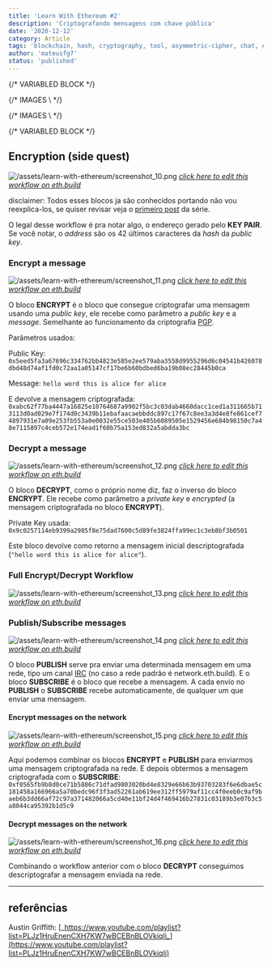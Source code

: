 ```yaml
---
title: 'Learn With Ethereum #2'
description: 'Criptografando mensagens com chave pública'
date: '2020-12-12'
category: Article
tags: 'blockchain, hash, cryptography, tool, asymmetric-cipher, chat, ethereum'
author: 'mateusfg7'
status: 'published'
---
```


{/* VARIABLED BLOCK */}

[workflow 5]: https://sandbox.eth.build/wofCrGxhc3Rfbm9kZV9pZMONAXHEgcSDxIVsaW5rxIvEjQFQwqXEh8SJc8KWworCosSMxI5pwqR0eXBlwqpJbnB1dC9UZXh0wqNwb3PCkijDjMKWwqRzaXplwpLEjiwywqVmxIJnc8KBwqljb2zEgnBzZWTDg8Klb3LEiXIAwqRtxIhlAMKmxJXErnRzwpHCg8KkbmFtZcKgxKbEqMWgwqTElMSWw4DCp2_Er8WkxabFqMWqxazFrsSnxKnCpsSEcsSVZ8KlxbNrxabEjknCqnByb8SpcnRpZXPChMKrYmxvY2vGk1PFgGUywqtwxIJjZWjFj8Wawq9lbnRlciDGrcS0IGjGrmXCpcaSdGxlwqTEssS0wqV2YWx1xrbHgWnGpcShxKMBaMWvxKnCq0NyxKh0by9IxINoxLbEuMS6w4zDksS-xp_CkngexYfFicWLxY3Fj8WRxZPFlcWXxZnGrgHFncWfxaHFo8SvxbrFqcWrxrbHsXTHjGXCrcaCxoQsbnVtYsauxbLElWvGisW2xbjHssWnx7TFrMKkaMeWx7nGgXTGg27GhcaHxokBS8aMxo7GkMaSxpTCgMeIxJlrx7nCr8ePx5HHk0tleSBQYWlyx5jEucOMw4jDjMK0x53FgcKCwqEww4pDU8KZwprCoTFCx6JhxYrCgMeqxZoCx67EicewxK3HssKSxbvHtcKtW8aNaceAxq0ga8iqXciRx7zIlciExJbEjkvJkcWswqhnxqvGrmHGrce5w7_JoGvFtcW3dMW5wpPJpGXGosaDyZdlyZnIqsmdyJPGhMaGyIVzw4DJtcaMdcaYx4bJu3nJvciUyJbKgcKRxI5OybXCp2FkZHLGlHPKi8m_yJfKjwFMyJvGj8auyJ5zyKDEosSZb8e5x47HkHDHkseUx5bIscWDAcK4w4zDpsi3xYLHoMmExYrFjMWOxZBhxZLFlMWWxZjFmgPJi8WgxaLJjsWlyIvFvMe2y4jHuce7yb7Ilce-yIDIgnLJrsqQyIjJssiKybXIjsiQxb9lyJLKjMqAxJbImE_KoMidxpPKpMihxI5wy45EaXPGo2F5L1fJqmPHl8S3xLnEjsOCxYTKtsWDAzE8yrnKpMmIxq4Fy4XJjcW5wpHChMiMxa3HucWcxofEjk_GhmHIgmzCoMuYzIrMjMuLxb7FsADLosaIw4DMlMyWwqDLpsqiy6jCgca3aca5xrbLtXTLt8KJyqbEjmzIpMuuy7DEgsuzQcqVypdzc8qwy7vEjsKay77EjlTEm8WIyYXMhMuCxq4EzIjLh8yKybXMncSpzJDIhcSOyp_GjcqhxpHLqMKDxpfGmcabxp3Gn8ahy7HGpcanbMWawqDMqsyswqfMusqWypjMoHPClcKWxorEpADEjmgAy4_KjMuSyIHGrs2xyJnNtc20AWvFocmeZ829TMSOawLMswAAzb1OzogBxI5vzbfOhM26y5TNvU_Oks6AcM6MwqZnxo51xZLCkMKmxY5uZmlnwoDCp3bGrsS_b27Diz_DmcKZzrTOtMKa
[workflow 6]: https://sandbox.eth.build/wofCrGxhc3Rfbm9kZV9pZMONAXrEgcSDxIVsaW5rxIvEjQFYwqXEh8SJc8KWworCosSMxI5pwqR0eXBlwqpJbnB1dC9UZXh0wqNwb3PCknLDjMKewqRzaXplwpLEjiwywqVmxIJnc8KBwqljb2zEgnBzZWTDg8Klb3LEiXIAwqRtxIhlAMKmxJXErnRzwpHCg8KkbmFtZcKgxKbEqMWgwqTElMSWw4DCp2_Er8WkxabFqMWqxazFrsSnxKnCpsSEcsSVZ8KlxbNrxabEjknCqnByb8SpcnRpZXPChMKrYmxvY2vGk1PFgGUywqtwxIJjZWjFj8Wawq9lbnRlciDGrcS0IGjGrmXCpcaSdGxlwqTEssS0wqV2YWx1xrbHgWnGpcShxKMBaMWvxKnCq0NyxKh0by9IxINoxLbEuMS6w4zDmsS-xp_CkngexYfFicWLxY3Fj8WRxZPFlcWXxZnGrgLFncWfxaHFo8SvxbrFqcWrxrbHsXTHjGXCrcaCxoQsbnVtYsauxbLElWvGisW2xbjHssWnx7TFrMKkaMeWx7nGgXTGg27GhcaHxokBS8aMxo7GkMaSxpTCgMeIxJlrx7nCr8ePx5HHk0tleSBQYWlyx5jEucSOGMOMwrrHncWBwoLCoTDDikNTwpnCmsKhMULHomHFisKAx6rFmgPHrsSJx7DErceywpLFu8e1wq1bxo1px4DGrSBryKpdyJHHvMiVyITElsSOS8mRxazCqGfGq8auYcatx7nDv8mga8W1xbd0xbnCk8mkZcaixoPJl2XJmciqyZ3Ik8aExobIhXPDgMm1xox1xpjHhsm7ecm9yJTIlsqBwpHEjljJtcKnYWRkcsaUc8qLyb_Il8KQyJvGj8auyJ5zyKDEosSZeMe5wq7IpnDHki9FbmPHkMqqyLHFgwImxI4EyLfFgsOMwrQtyYTJhsmIxq7Kt8WeyYzFosmOxaXJkMiMxKrErsqHY8qJyprJn8aHypDKksWsc3PJhca7xb9lyJLKjMmuxI5WyIjJssmPybXCpm9iamVjx7jLmMujy6XLp3TKgMSWyoLJtcKpxqvKr8eRxZTLjsqNy7DKjwFXyp7IncaTyqLIocSOyorLmMSry4XEscSzxLXEt8S5w4zDksSOQMq4xYMBxYXKvcqiyr9yAcmLxaDLhMW5yIvFvMWtx7nFnMaHybDIicWlzJ7HtcW-xbDLmsqbyo7Lncu-yqDMgMaWxpjGmsacZcaexYHGocajYcalxqdsxqnGq8atxq_GsXTGs8a1xrdpxrnGu8a9y67HgMeCZcOZIsa0xZBvIHfFmGTGsGhpcyDNmyDHhcalIGbFmM2fxJTHh8qkxI56x7nCsETNm8y6ecyIxLRBypdhyrLDjQMMxI4OzJHEjsK4w4zClcyVxYzFjsWQYcWSxZTDgsyXBcyayY3Mncm1zKnGgMmeZ8ucy7zLn86Ny4jOj8uZzpHLr8aIw4DMr8aRzIDCgc2HzYnCqM2LzbNlYc6bc8KVwpbGisSkAMSOaADHu8m-yJXHvsiAyIJyzqzImc6wzq8Ba8WhzpHOulbMg869eAHMq8iVzrpXxI7Phs2pz4DOtGfOuljEjmsBz4zPj8qMwqZnxo51xZLCkMKmxY5uZmlnwoDCp3bGrsS_b27Diz_DmcKZz7DPsMKa
[workflow 7]: https://sandbox.eth.build/wofCrGxhc3Rfbm9kZV9pZMONAcKKxIHEg8SFbGlua8SLxI0BZsKlxIfEiXPClsKKwqLEjMSOacKkdHlwZcKqSW5wdXQvVGV4dMKjcG9zwpJCw4zCvMKkc2l6ZcKSxI4sMsKlZsSCZ3PCgcKpY29sxIJwc2Vkw4PCpW9yxIlyAMKkbcSIZQDCpsSVxK50c8KRwoPCpG5hbWXCoMSmxKjFoMKkxJTElsOAwqdvxK_FpMWmxajFqsWsxa7Ep8SpwqbEhHLElWfCpcWza8WmxI5Jwqpwcm_EqXJ0aWVzwoTCq2Jsb2NrxpNTxYBlMsKrcMSCY2VoxY_FmsKvZW50ZXIgxq3EtCBoxq5lwqXGknRsZcKkxLLEtMKldmFsdca2x4FpxqXEocSjAWjFr8SpwqtDcsSodG8vSMSDaMS2xLjEusOMw7jEvsafwpJ4HsWHxYnFi8WNxY_FkcWTxZXFl8WZxq4CxZ3Fn8WhxaPEr8W6xanFq8a2x7F0x4xlwq3GgsaELG51bWLGrsWyxJVrxorFtsW4x7LFp8e0xazCpGjHlse5xoF0xoNuxoXGh8aJAUvGjMaOxpDGksaUwoDHiMSZa8e5wq_Hj8eRx5NLZXkgUGFpcseYxLnDjMOow4zDmMedxYHCgsKhMMOKQ1PCmcKawqExQseiYcWKwoDHqsWaA8euxInHsMStx7LCksW7x7XCrVvGjWnHgMatIGvIql3Ikce8yJXIhMSWxI5LyZHFrMKoZ8arxq5hxq3HucO_yaBrxbXFt3TFucKTyaRlxqLGg8mXZcmZyKrJnciTxoTGhsiFyJhkybXGjHXGmMeGybt5yb3IlMiWyoHCkMm1wqdhZGRyxpRzyovJv8iXwpDIm8aPxq7InnPIoMSixJnCice5wq7IpnDHki9EZWPHkMqoyLHFgwIoxI4OyLfFgsOMwrQtyYTJhsmIxq4EyYvFoMWiyY7FpcmQyIzJtsmVybnKicqYyZ_Gh8SOyoPLhsKpxqvKrceRxZTLi2fJrsSOZciIybLIism1wqnEicuTyqjLlcW_ZcKmb2Jqyqx0yoDElsiYZsqcyJ3Gk8qgyKHEjnrHucKwRGlzxqNhecSxxLN0QcqVYcqwXMSOXsq2xYMBwrjDjMKVyrvHpMWOxZBhxZLFlMOCyr1yAcuAyY3FuciLxbzFrcuWya7JsMiJxaXMnce1xb7FsMiSyozLrMaIwpHLmcuwyp7LssKBxrdpxrllwqjGvcyBzIPLtMSPx7nCrcu5y7vEgsu-V8mqY8eXxLfEucONAzTEjsq_xL_FgcyKwrE8zI_Jh8WYxZoFzJrLgsycwoTLhsynxKnFnMuNxJrGhmHIgmzCoMubzZrNnMe5AMyrc8OAzaLNpMKgzK_GkcyxzLPMtcKlzYN0zYXNrMKVwpbGisSkAMSOaADHu8m-yJXHvsiAyIJyzb3Imc6BzoABa8WhyZ5nzovIos6OwonOkc6FzpPLmcu1zpYBzKnGhM6LZsSOzpfEjsKKAMWhZ8aOdcWSwpDCpsWObmZpZ8KAwqd2xq7Ev29uw4s_w5nCmc6-zr7Cmg
[workflow 8]: https://sandbox.eth.build/wofCrGxhc3Rfbm9kZV9pZMONAcKQxIHEg8SFbGlua8SLxI0BbcKlxIfEiXPCmMKKwqLEjMSOaMKkdHlwZcKrQ3LEqHRvL0jEg2jCo3Bvc8KSw6TDjMO5wqRzaXplwpJ4HsKlZsSCZ3PCgcKpY29sxIJwc2Vkw4PCpW9yxIlyAsKkbcSIZQDCpsSVcHV0c8KRwoPCpG5hbWXCpcWhxaPEpsSoZcKtxIRyxJVnLG51bWJlcsKkxJTElsSOScKnb8WjxaLFpMWmxajFqmXCpGjEs8WwxKnCpsW0xbbCpcaAa8WlxI5Lwqpwcm_EqXJ0aWVzwoDEocSjAWnGkGXCqkluxocvVGV4dMS1xLfCksOiw4zCvsS9xL_FgcSOLDLFhcWHxYnFi8WNxY_FkcWTxZXFl8W9AMWbxZ3Fn8WuxojFp8WpxavCoMaqx4zGlsOAxoTGhsWjxaXHksaLx5XEp8aRxpNuZ8aVxJXGl8KRxoLGm8adxp_GocajwoTCq2Jsb2NrxqJTxrwywqtwxIJjZWjFjcWYwq9lbnTFvSDIhsazIGjFvcWsxqF0bMaMxrHGs8KldmFsdcWsyJdpx77GpsSZwo3Gqsasxq7Fo8awxrLGtMS2xLjDjMOSxI5UxrvFgMKSxr7HgMWGYcWIwoDHicWYAceNxInHj8ijx5HGiseUx5bFv8enx5nGhXTGh8edyL9lx6DFscaSdMW1x6THpsSWxpgBaMerxp7Fvceuc8ewx7LHtMe2Zce4xYDHuse8Yce-yIBsyILIhMiGcsiIyKbIi8iNwqXIj8iRwqTIk3TIlciXyJnDmSLIjMWObyB3xZZkyIhoaXMgyoQgyJvHviBmxZbKiMSUyJ3EosSZwozGqsKuxKzErsSwRW5jxK1wyKfGtsONAhLEjgTIrsWBw4zCtC3Hgci0xqTIt8W9yqTFnMi7xaDIvcS4x57Fq8abdceyyJwga2V5xqrJjcmPZ8mCxoHGqMq1ZcKnxatzc8i0xozHoWXLgMW2y4NrxKTHmsmGx5zCksuGwqZvYmplY3TKv8uby53Ln8mRxpfDgMuGwqnIhMqbxK7Fksq_x6PHpcaWxLjEjmrEjmvJlsetxqLGpMiexI7Cj8aqwrBEyoTJo3nIpcazQXJlYca1y7ICw6TEjnzKpciwAcK4w4zClcqqyLXKrXIFyLrFnsqyyYfGiceTyYrLrsmOy5HGlsuzy5XMnsuGyYvHosyjyZDLscOAy7fJmMu5woHJsGnIkGXCqMm0zIbMiMu7AWvGqsKvypbKncSwS8q9IFBhaXLMisKSw4zDqMOMw5jKpcKCwqEww4pDU8KZwprCoTFCzJbKrMqAxb0DzJvIvMmHy5jJicKtW8acaciWyIbKu8q9Xcyiy4HLksaZy4bCqGfIhMW9YciGxqrDv8uSyYTHm8WkwpPLhse7xbXNq2XNrcq-y47LkMytx6fJk2zLhsq3yrljzofNsMaUy7HHqcuFyYnCp2FkZMyHy4rOlM6LyZLCkMywxqDLucalypHEjsKOypTNgcSvL0TLnsqcyp7Mi8O4w4zCqsyQyqfKqcizzJfNn3IGzaLMncuXzoLNqc6FzpPOicuvzbIBzo7JicupyprOscutz4bMrMuCzKXMvcynx5zMn8aLwqnEicuryp3Pj8mMy6LLnsm1zpbEjm3OpMmZzqfGp8KQxqrCrcyAc8yCL1fNuWPEtMioyLADw5TOtcyQxI7CsTzNnci2zrwHzr_HkMWlwoTJicyqxZ7PiMSbxILFvGzCoM-VxojQhMyg0IYAy6Vzw4DGlWHQi8Kgz6XMssy0zLbCpc-wdM-y0JTCmMKWxoLEjmkAxKQAxbPPkcW4xbrFvHLQpQFL0KrLtcWfy6_QsmjEjsKN0KkBwowBzopn0LJpy7UBxI7CjNC3z5HQssu00L7RhgHCj9GJy4HQssuT0Y3OqdGA0LjEjmzQts6p0ZHFttCybdGcxI7CkADFn2fGnXXFkMKQwqbFjG5maWfCgMKndsW9xL5vbsOLP8OZwpnRu9G7wpo
[workflow 9]: https://sandbox.eth.build/wofCrGxhc3Rfbm9kZV9pZMONAcKZxIHEg8SFbGlua8SLxI0BdcKlxIfEiXPCmsKKwqLEjMSOaMKkdHlwZcKrQ3LEqHRvL0jEg2jCo3Bvc8KSLcORw79awqRzaXplwpJ4HsKlZsSCZ3PCgcKpY29sxIJwc2Vkw4PCpW9yxIlyBMKkbcSIZQDCpsSVcHV0c8KRwoPCpG5hbWXCpcWixaTEpsSoZcKtxIRyxJVnLG51bWJlcsKkxJTElsSOScKnb8WkxaPFpcWnxanFq2XCpGjEs8WxxKnCpsW1xbfCpcaBa8WmxI5Lwqpwcm_EqXJ0aWVzwoDEocSjAWnGkWXCqkluxogvVGV4dMS1xLfCkivEux_EvsWAxYLEjiwyxYbFiMWKxYzFjsWQxZLFlMWWxZjFvgDFnMWexaDFr8aJxajFqsWswqDGq8eNxpfDgMaFxofFpMWmx5PGjMeWxKfGksaUbmfGlsSVxpjCkcaDxpzGnsagxqLGpMKEwqtibG9ja8ajU8a9MsKrcMSCY2VoxY7FmcKvZW50xb4gyIfGtCBoxb7FrcaidGzGjcayxrTCpXZhbHXFrciYace_xqfEmcKSxqvGrcavxaTGscazxrXEtsS4ccSOB8a8xYHCksa_x4HFh2HFicKAx4rFmQHHjsSJx5DIpMeSxovHlceXxoDHqMeaxoZ0xojHnsi_ZcehxbLGk3TFtselx6fElsaZAW7HrMafxb7Hr3PHscezx7XHt2XHucWBx7vHvWHHv8iBbMiDyIXIh3LIicinyIzIjsKlyJDIksKkyJR0yJbImMiawr9zYW5kd8idaCBjaMida8iFIGJvdMiRZSB3b8qPypDIn8SOwpPGq8Ksxq7GsELFpMSvbsa2xLjDjMOVxI5ryK7FgsOMw4jIsseDxYvFjcWPYcWRxZPDgsi3xb4CyLrFn8WhyL3JiMeUyYrGq8O_yYLElsmEx5zFpcKSx5_JgMeiZcO_yZHHqcSOcMuCyrnLhMKuxbrFvMW-LMqIxY5lybvLh3PDgMmWx67Go3PCg8m2yJllwqhjxJTHtiDFrMmwacqLwqbKmcqKb27CpcWNdciGCMqSAcqiy4TCr8SsxK7EsEtleSBQYWlyyp3CksqfxLs9yqPCgsKhMMOKQ1PCmcKawqExQseCyLTGpcqwcsitxZ3Iu8q1yYfLgcmJwq1bxp1pyJfIhyDKhXldxqvJjcmPZ8q8a8aay4vCqGfIhcW-YciHyrrMsMq-yYbHncKTy4vHvMW2zKbKjMypzKzHpMemxpfJk2zLi8acdcezyJ3MqMu-zYbJjsaVzYnCkMuLwqdhZGRyxqRzzZPMrsuXwpDLmsmYy5zGpsSixJnCjsarwq7LunDEry9EZWPErc2uzIXEjsOczIjKo8yGwrQtzJbItcyZCMqzyLzMn82AzKTNg82Rec2gxbfMsMSOzYvJicKpyIXNs8SuxZPOiselzLvHm8y9yL7KuMKpxInOks2uzpTLhMKmb2JqzbLJtc2Jx6oBbc2kxqHNpsu1wpXGq8KxTmV0yo5yay9TzY5zzbNpxb3NtgHDrcSOwoDMisyMw4zDsMyTLs2-zJjFl8WZA86CzJ7HncaKzptbyoLJu25lbMyrzqHNh86XyYXOhMmJwqfFrHPJusy1zpXNiMeoyZNyzLPNnce_zKXOoMWyy4bNls6syZnCgsKnz5Zuz5hswrHPmM61xZdrLs60aC5idWnJp8Knz73OtmvDmciMyorFkTovL9CKz7_QgXTQg9CF0IdkOjQ0Mzg2L8u1wpDGq8KtRGlzyaN5L1fMuMqCzbYCwrLEu0LNusSOwrE8z4vIts-Nxb4Jz5DHkcWmwoTJicmLxKnHmMeoxI5txpZhxb1swqDOmMmHwpHRgcq40YPFn8uXw4DRidGLwqDPtMucwoHLqMqLwqXQrXTKgsKJzajEjsKRxqvCr86zz77Oty9QzY7ElHPEtMipyLABw5bDjMO6z4Uwz4fMk8yVyLPNv9C7cgXQvsq2zL_Oj8-Vxo_Puc-Zz5vJjM-dx5nNmM-jz6XGjc-czZTOlsaXxI5uzZjFo82P0bDMutKVAXDRmsakz7bPuM-6z7zOtNCL0JbQmNCG0IjQlM630I1o0I9z0JHQk9Km0JXQgtCE0qrQm9Cd0J_Qocu1wpfIosqXyKXJtM22AyrEjsKG0LUBx4DQucyZBtKC0Y_Li9GT0YXGggFy0Y7PktOQz6fRldKgyZrHsse0x7bHuMe6x7zHvsiAyILFvsiEyIbIiMiKdMmuzZ3RncmyybTLn8iaw5kveyLEryI6IsqIYiIsImbGnm3TuCLInMe_070iyJfLoNO4NdO-xIdu1IY6MH3Ll8KXwpbGg8SOaQDEpADFtNKTxbjLj8W9ctSWAUvUm8qhxaDNh9SjbNSnxI7CjtSo1J7Uo23UrdSaAcKQAADUo27EjsKS1LTCkQHMrcW31KNwypPUvQLDv9SjcsSOwpXUtMKX1LfCpmfGnnXFkcKQwqbFjW5maWfCgMKndsW-xL_LrsOLP8OZwpnVpNWkwpo
[workflow 10]: https://sandbox.eth.build/wofCrGxhc3Rfbm9kZV9pZMONAcKlxIHEg8SFbGlua8SLxI0BwoLCpcSHxIlzwpvCisKixIzEjmjCpHR5cGXCq0NyxKh0by9IxINowqNwb3PCksOMwoPDjMKwwqRzaXplwpJ4HsKlZsSCZ3PCgcKpY29sxIJwc2Vkw4PCpW9yxIlyBMKkbcSIZQDCpsSVcHV0c8KRwoPCpG5hbWXCpcWixaTEpsSoZcKtxIRyxJVnLG51bWJlcsKkxJTElsSOScKnb8WkxaPFpcWnxanFq2XCpGjEs8WxxKnCpsW1xbfCpcaBa8WmxI5Lwqpwcm_EqXJ0aWVzwoDEocSjAWnGkWXCqkluxogvVGV4dMS1xLfEucKBdcS-xYDFgsSOLDLFhsWIxYrFjMWOxZDFksWUxZbFmMW-AMWcxZ7FoMWvxonFqMWqxazCoMarx4zGl8OAxoXGh8WkxabHksaMx5XEp8aSxpRuZ8aWxJXGmMKRxoPGnMaexqDGosakwoTCq2Jsb2NrxqNTxrwywqtwxIJjZWjFjsWZwq9lbnTFviDIhsa0IGjFvsWtxqJ0bMaNxrLGtMKldmFsdcWtyJdpx77Gp8SZwo7Gq8KuxKzErsSwRGVjxK1wxrXEtsS4w40CMsOMwpPGu8WBxLnCtC3HgWHFicKAx4nFmQfHjcSJx4_Gr8ecwpLHnsWsx7vFtsiWyIYga2V5xqvGk3TFtsekxoDHp8SObMmFZcKpyITIqMSuxZPJj8ejZ8mUxJbHmcaGdMaIx53Gi8WswqnEicmcyKrJnsehZcKmb2JqyKd0x6bElsaZAW3Hq8afxb7HrsalyJ7EjsegxbLCrMauxrBCxaTEr27GtsitAwPIrsa6xL_ItMOMw4jHgMWHyLnHg8WNxY9hxZHFk8OCyLzFvgHIv8WfxaHJgseRyallyoTEqcO_yaJryaTHm8WlyYTKqcqrZcO_ybjHqMSOe8mYyrXCrsW6xbzFvixib8WOZWFuyrhzw4DJvcetxqNzwoPIlciXyJnCqGPElMe1IMWswqXIj8iRwqbKiXTKi8KlxY11yIURyoIBa8arwq_Io8iqxLBLyY0gUGFpcsqNwpLEjivIscizZcKCwqEww4pDU8KZwprCoTFCyLjIusqhcgbKpMmByafKs8eTxbNbxp1pyYllyYvJjV3Jn8mRxbfKrsaayZjCqGfIhMW-YciGxqvKrceYx5rJpsecwpPJmMmHzJTMpMyWyYzJjsmwyZDJkselxpfJusmXyqnGnHXHssiczJfMs8WyzLXGlcy4x6kBf8mYwqdhZGRyxqRzzJrMtsuJwpDLjMm_y47CgMKJxKLEmcKey6lOZXR3xZdrL1DMvcSUc8S0yKzLtgQIxI7Dr8u6y7www4zDsMyEzIbKmMyIxZfFmQrMjMqmyafMrMqpwqlbY8aPbm5lbMyZzLTJoMquw4DNicWsc3PIucaNzorMm8mTxpfEjn7NicWjzL7NqMymzJ0Be82VxqHLjsKCwqfOg8uHzoZswrHOhs2gzaIuzZ9oLmJ1aWxkwqfOrM2hcmvDmciLy5_FkTovL865zq7OsM6yzrTOtjo0NDM4Ni_LpsKhyKHLq8SvL0Vuya3Iq8a3yK7DrsSOw7TLusi1yLfNt8alzIkIzbzHkMS4yZjMvMy-Y82AzZHMnM6XzYfOjs2PzpLPr86WyZUBfcypzI7JmMmyybTJtsmPybPJtWPJt8y4zo3OgMmbyKnIhmTPtsy3x6fJun7OosqAxqbNmsSOwp_Gq8atyqfGscazz5rIrQHCsciuwpbPoMa-ypfHgsWLypvHhsWTxZXNucW-As-nyqfJqMyQyrXHl8enyrDMqsqo0LLQjcuJzYZ90JLLjsewx7LHtMe2Zce4xYHHuse8Yce-yIDOtsW-yIPIhciHyIl0yIvIjcuaaciQyJLQnMuRyJhlwrh0aGlzINGgIMadybNhx7LMlsWSyKjNnyDLpsKlxqvCsETRoNGIedCbxrRBzY5hy7XDjMKMxI7CuNCjAcK4w4zClcyHz6TQrHIF0K_Jp8aK0LnOlMy2zp_Opcml0ovKvNC60IbQvsakwoHRldGXwqjIk3TRuMuGy6bCkMarwq3RsnPRtC9XzKTOg8u1w40DDMOM0KLKk8a90J880oXIu9KHCdKKx5zCkcKEyrTHls6fbcaW0afOh8Kgz7vSu9K90o3FsgDLicOA04LFvWzCoNKXxYrSmsiRwqXSqXTOg8umwqPGq8KxzZ7Orc67L1PMvXPIqGnFvdG7wqDEjkrNsMu9zbPMhC7ShdCnx4XKnceHyqDShwPSutC4xozOgc6nzoXOh86JzYLOi8yo0pLJg8-zzpDPtdKOzYTQj82GwoLMn82Ox77MlMmvxbLKt9KW0aXLjcakzqXTvc6pzqvNn866a86v0Z7Ph861zrfPhM67zr1ozr9zz4HPg9Sdz4XUoc6z1KPPis-Mz44vy4nCmcKWxoPEjmkAxKQAxbTOlcW4yr_FvXLUuAFL1L3EjmvFoMmg1YVs1YnUvAHCjtWL1YDVhW3EjtWSxI7CkAAA1YV7yoPVkMKeAsO_1YV90JbVkMKhAc2Dx6TVhX7EjtWoxI7CntWp1YzEjn_ViQHVrtWTzLbVhcKCxI7Co9WQwqXVucW3wqZnxp51xZHCkMKmxY1uZmlnwoDCp3bFvsS_b27Diz_DmcKZ1pnWmcKa
[workflow 11]: https://sandbox.eth.build/wofCrGxhc3Rfbm9kZV9pZMONAcKlxIHEg8SFbGlua8SLxI0BwoPCpcSHxIlzwpvCisKixIzEjmjCpHR5cGXCq0NyxKh0by9IxINowqNwb3PCksOMwoPDjMKwwqRzaXplwpJ4HsKlZsSCZ3PCgcKpY29sxIJwc2Vkw4PCpW9yxIlyBMKkbcSIZQDCpsSVcHV0c8KRwoPCpG5hbWXCpcWixaTEpsSoZcKtxIRyxJVnLG51bWJlcsKkxJTElsSOScKnb8WkxaPFpcWnxanFq2XCpGjEs8WxxKnCpsW1xbfCpcaBa8WmxI5Lwqpwcm_EqXJ0aWVzwoDEocSjAWnGkWXCqkluxogvVGV4dMS1xLfEucKBdcS-xYDFgsSOLDLFhsWIxYrFjMWOxZDFksWUxZbFmMW-AMWcxZ7FoMWvxonFqMWqxazCoMarx4zGl8OAxoXGh8WkxabHksaMx5XEp8aSxpRuZ8aWxJXGmMKRxoPGnMaexqDGosakwoTCq2Jsb2NrxqNTxrwywqtwxIJjZWjFjsWZwq9lbnTFviDIhsa0IGjFvsWtxqJ0bMaNxrLGtMKldmFsdcWtyJdpx77Gp8SZwo7Gq8KuxKzErsSwRGVjxK1wxrXEtsS4w40CMsOMwpPGu8WBxLnCtC3HgWHFicKAx4nFmQfHjcSJx4_Gr8ecwpLHnsWsx7vFtsiWyIYga2V5xqvGk3TFtsekxoDHp8SObMmFZcKpyITIqMSuxZPJj8ejZ8mUxoLEmseadMaIx53Gi8WswqnEicmcyKrJnsehZcKmb2JqyKd0x6bElsaZAW3Hq8afxb7HrsalyJ7EjsegxbLCrMauxrBCxaTEr27GtsitAsKdxI7DnMizxYLDjMOIx4DFh8i5x4PFjcWPYcWRxZPDgsi8xb4ByL_Fn8WhyYLHkcmpZcqExKnDv8mia8eZxobJpsmDyZjKq2XDv8m4x6jEjnvKtMihxbrFvMW-LGJvxY5lYW7KuHPDgMm9x63Go3PEm8iWyJhlwqhjxJTHtSDFrMKlyI_IkcKmyol0yovCpcWNdciFEcqCAWvGq8KvyKPIqsSwS8mNIFBhaXLKjcKSxI4ryLHKk8KCwqEww4pDU8KZwprCoTFCyLjIusqhcgbKpMmByafJhMqpwq1bxp1pyYllyYvJjV3Jn8mRxbfKrsaayZjCqGfIhMW-YciGxqvKrceYyaXJp8KTyZjJh8ySzKLMlMmMyY7JsMmQyZLHpcaXybrJl8qpxpx1x7LInMyVzLDFssyyxpXMtcepAX_JmMKnYWRkcsakc8yYzLPLiMKQy4vJv8uNwoDCicSixJnCnsuoTmV0d8WXay9QzLrElHPEtMisy7UDwqLEjlbLucu7w4zDsMyCzITKmMyGxZfFmQrMisqmzKjJmMKpW2PGj25uZWzMl8yxyaDKrsOAzYbFrHNzyLnGjc6FzJnJk8aXxI5-zYbFo8y7zaXMpMybAXvNksahy43CgsKnzb7Lhs6BbMKxzoHNnc2fLs2caC5idWlsZMKnzqfNnnJrw5nIi8uexZE6Ly_OtM6pzqvOrc6vzrE6NDQzODYvy6XCkMarwq1EaXPHvGF5L1fMos2-y7TDjQMMw4zClsqTy7UBwrE8zIXGpcyHCc24x5DFpsKEyqnKtceXyZXJu8aWYcW9bMKgzKfHnMKRz6zHk8qqx5bLiMOAz7LPtMKgzp3KgMKBy5lpyJDFrc-XdM2-y6XCo8arwrHNm86ozrYvU8y6c8ioacW9y7RQw4zDps2tMM2vzIIuz6XFi8qbx4bFk8WVzbXFvgPPqcqnyajPu828zqLOgM6CzoTMv86GzKbKscyMzonNjM6NzY7NgcenybrCgsydzYvHvsySya_Fssq3zLXLisadyb7OnsakzqDQss6kzqbNnM61a86qdM6szq7OsM6yzr_Ots64aM66c868zr7RlM-A0ZjPgtGbz4XPh8-Jz4vNl8SOwqXGq8Kwz5DPksSCz5XIk3RBzYthy7RaxI4iz6DEjsK4w4zClc-lyLvQqnIF0K3Jp8aKz7vKtc2AzpHPsM6g0LnPuMq8zo_Nj82CxI7Cg9CDy43Qhcuay5LRt9G5y4XLpcKhyKHLqsSvL0Vuya3Iq8a3yK7CisSOXs-gw4zIttKFzIcI0orKs8y4zpbLlcy90L7SkMmjzYXKqcKnzorOjMyf0r7Joc6SAX3Pt8WlzI3Pu8myybTJtsmPybPJtWPJt9GKzbvJm8ipyIZk04fLiM2DftKbxqTGptGuAcKfxqvGrcqnxrHGs9KsyK0BSsSOw77SgAHGv9Ckx4TKnMqeZMqg0ocC0rjKqNKNx5bOh9OM0K_Hn9Oe0pjTitOic8ewx7LHtMe2Zce4xYHHus-Tx77IgM6xxb7Ig8iFyIfIiXTIi8iN0IbQiMKk0bfIlciXyJnCuNGYz5Eg1KjRjGLPs8iRIMWSyKjNnCDLiMKawpbGg8SOaQDEpADFtM6QxbjKvsW9ctS2AUvUu8SOa8WgyaDVg2zVh9S6AcKO1YnUvtWDbcSO1ZDEjsKQAADVg3vKg9WOwp4Cw7_Vg33EjsKf1Y7CoQHSj2fVg37EjtWnxI7CntWo1YrEjn_VhwHVrdWRzLPVg8KCxI7Co9WOwqXVuMW31YPCg9Gv1Y7CjtWx1L7CpmfGnnXFkcKQwqbFjW5maWfCgMKndsW-xL9vbsOLP8OZwpnWn9afwpo

{/* IMAGES \ */}

[screenshot_10]: https://i.ibb.co/6Yfkjx7/screenshot-10.png
[screenshot_11]: https://i.ibb.co/bWRqz1h/screenshot-11.png
[screenshot_12]: https://i.ibb.co/0tHZS7d/screenshot-12.png
[screenshot_13]: https://i.ibb.co/yVxpL06/screenshot-13.png
[screenshot_14]: https://i.ibb.co/k3HGLG5/screenshot-14.png
[screenshot_15]: https://i.ibb.co/GcHzZfQ/screenshot-15.png
[screenshot_16]: https://i.ibb.co/hHF1bsr/screenshot-16.png

{/* IMAGES \ */}

{/* VARIABLED BLOCK */}

## Encryption (side quest)

![/assets/learn-with-ethereum/screenshot_10.png][screenshot_10]
[_click here to edit this workflow on eth.build_][workflow 5]

disclaimer: Todos esses blocos ja são conhecidos portando não vou reexplica-los, se quiser revisar veja o [primeiro post](/post/learn-with-ethereum) da série.

O legal desse workflow é pra notar algo, o endereço gerado pelo **KEY PAIR**. Se você notar, o _address_ são os 42 últimos caracteres da _hash_ da _public key_.

### Encrypt a message

![/assets/learn-with-ethereum/screenshot_11.png][screenshot_11]
[_click here to edit this workflow on eth.build_][workflow 6]

O bloco **ENCRYPT** é o bloco que consegue criptografar uma mensagem usando uma _public key_, ele recebe como parâmetro a _public key_ e a _message_. Semelhante ao funcionamento da criptografia [PGP](/posts/pgp).

Parâmetros usados:

Public Key: `0x5eed5fa3a67696c334762bb4823e585e2ee579aba3558d9955296d6c04541b426078dbd48d74af1fd0c72aa1a05147cf17be6b60bdbed6ba19b08ec28445b0ca`

Message: `hello word this is alice for alice`

E devolve a mensagem criptografada: `0xabc62f77ba4447a16825e10764687a9902f5bc3c03dab4660dacc1ced1a311665b713113d0ad029e7f174d0c3439b11ebafaacaebbddc897c17f67c8ee3a3d4e8fe861cef74897931e7a09e253fb553a0e0032e55ce503e405b6089505e1529456e684b98150c7a48e7115897c4ceb572e174ead1f60b75a153ed832a5abdda3bc`

### Decrypt a message

![/assets/learn-with-ethereum/screenshot_12.png][screenshot_12]
[_click here to edit this workflow on eth.build_][workflow 7]

O bloco **DECRYPT**, como o próprio nome diz, faz o inverso do bloco **ENCRYPT**. Ele recebe como parâmetro a _private key_ e _encrypted_ (a mensagem criptografada no bloco **ENCRYPT**).

Private Key usada: `0x9c0257114eb9399a2985f8e75dad7600c5d89fe3824ffa99ec1c3eb8bf3b0501`

Este bloco devolve como retorno a mensagem inicial descriptografada (`"hello word this is alice for alice"`).

### Full Encrypt/Decrypt Workflow

![/assets/learn-with-ethereum/screenshot_13.png][screenshot_13]
[_click here to edit this workflow on eth.build_][workflow 8]

### Publish/Subscribe messages

![/assets/learn-with-ethereum/screenshot_14.png][screenshot_14]
[_click here to edit this workflow on eth.build_][workflow 9]

O bloco **PUBLISH** serve pra enviar uma determinada mensagem em uma rede, tipo um canal [IRC](/posts/irc) (no caso a rede padrão é network.eth.build). E o bloco **SUBSCRIBE** é o bloco que recebe a mensagem. A cada envio no **PUBLISH** o **SUBSCRIBE** recebe automaticamente, de qualquer um que enviar uma mensagem.

#### Encrypt messages on the network

![/assets/learn-with-ethereum/screenshot_15.png][screenshot_15]
[_click here to edit this workflow on eth.build_][workflow 10]

Aqui podemos combinar os blocos **ENCRYPT** e **PUBLISH** para enviarmos uma mensagem criptografada na rede. E depois obtermos a mensagem criptografada com o **SUBSCRIBE**: `0xf0565fb9b8d0ce71b5886c71dfad9803020bd4e8329e66b63b93703283f6e6dbae5c181458a166966a5a70bedc96f3f3ad52261ab619ee312ff5979af11cc4f0eeb0c9af9baeb6b3dd66af72c97a371482066a5cd40e11bf24d4f469416b27831c03189b3e07b3c5a8044ca95392b1d5c9`

#### Decrypt messages on the network

![/assets/learn-with-ethereum/screenshot_16.png][screenshot_16]
[_click here to edit this workflow on eth.build_][workflow 11]

Combinando o workflow anterior com o bloco **DECRYPT** conseguimos descriptografar a mensagem enviada na rede.

---

## referências

Austin Griffith: [_https://www.youtube.com/playlist?list=PLJz1HruEnenCXH7KW7wBCEBnBLOVkiqIi_](https://www.youtube.com/playlist?list=PLJz1HruEnenCXH7KW7wBCEBnBLOVkiqIi)
